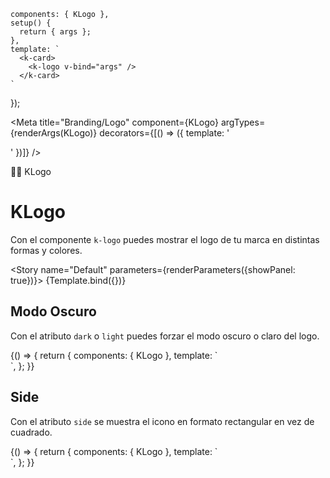 
    components: { KLogo },
    setup() {
      return { args };
    },
    template: `
      <k-card>
        <k-logo v-bind="args" />
      </k-card>
    `
});

<Meta title="Branding/Logo" component={KLogo} argTypes={renderArgs(KLogo)} decorators={[() => ({ template: '<div class="flex items-center justify-center p-10"><story /></div>' })]} />

<SHead image="https://media4.giphy.com/media/C3RGOG8wTN9E2tihIL/giphy.gif?cid=ecf05e47pijfkr4smwo79lz15l7eg6v1frmtvb0crpfeyzay&rid=giphy.gif&ct=g">🐱‍👤 KLogo</SHead>

# KLogo
Con el componente `k-logo` puedes mostrar el logo de tu marca en distintas formas y colores.

<Story name="Default" parameters={renderParameters({showPanel: true})}>
  {Template.bind({})}
</Story>

## **Modo Oscuro**
Con el atributo `dark` o `light` puedes forzar el modo oscuro o claro del logo.

<Canvas>
  <Story name="Dark/Light" argTypes={renderArgs(KLogo, {}, true)} parameters={renderParameters({showPanel: false})}>
    {() => {
      return {
        components: { KLogo },
        template: `
          <div class="flex flex-row gap-6">
            <div class="bg-gray-800 p-5 rounded-lg">
              <k-logo dark />
            </div>
            <div class="bg-white p-5 rounded-lg">
              <k-logo light />
            </div>
          </div>
        `,
      };
    }}
  </Story>
</Canvas>

## **Side**
Con el atributo `side` se muestra el icono en formato rectangular en vez de cuadrado.

<Canvas>
  <Story name="Side" argTypes={renderArgs(KLogo, {}, true)} parameters={renderParameters({showPanel: false})}>
    {() => {
      return {
        components: { KLogo },
        template: `
          <div class="flex flex-row gap-6">
            <div class="bg-gray-800 p-5 rounded-lg">
              <k-logo dark side />
            </div>
            <div class="bg-white p-5 rounded-lg">
              <k-logo light side />
            </div>
          </div>
        `,
      };
    }}
  </Story>
</Canvas>
